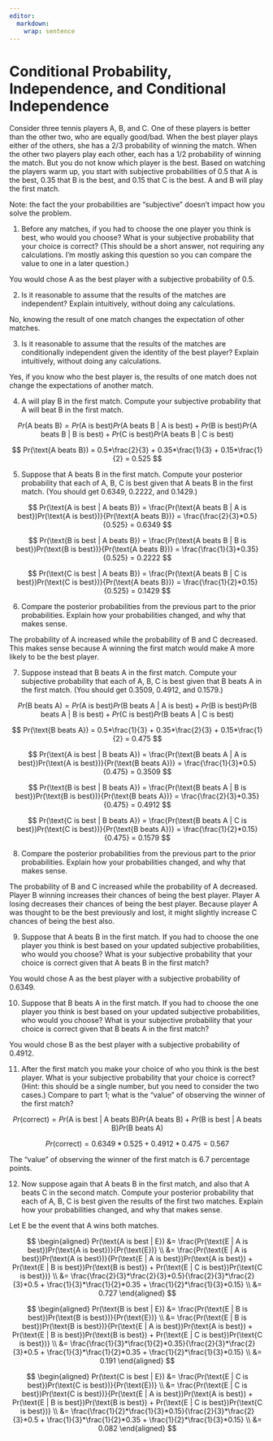 ---
editor: 
  markdown: 
    wrap: sentence
---

# Conditional Probability, Independence, and Conditional Independence {.unnumbered}

Consider three tennis players A, B, and C.
One of these players is better than the other two, who are equally good/bad.
When the best player plays either of the others, she has a 2/3 probability of winning the match.
When the other two players play each other, each has a 1/2 probability of winning the match.
But you do not know which player is the best.
Based on watching the players warm up, you start with subjective probabilities of 0.5 that A is the best, 0.35 that B is the best, and 0.15 that C is the best.
A and B will play the first match.

Note: the fact the your probabilities are "subjective" doesn't impact how you solve the problem.

1.  Before any matches, if you had to choose the one player you think is best, who would you choose? What is your subjective probability that your choice is correct? (This should be a short answer, not requiring any calculations. I'm mostly asking this question so you can compare the value to one in a later question.)

You would chose A as the best player with a subjective probability of 0.5.

2.  Is it reasonable to assume that the results of the matches are independent? Explain intuitively, without doing any calculations.

No, knowing the result of one match changes the expectation of other matches.

3.  Is it reasonable to assume that the results of the matches are conditionally independent given the identity of the best player? Explain intuitively, without doing any calculations.

Yes, if you know who the best player is, the results of one match does not change the expectations of another match.

4.  A will play B in the first match. Compute your subjective probability that A will beat B in the first match.

$$
Pr(\text{A beats B}) = Pr(\text{A is best})Pr(\text{A beats B | A is best}) + Pr(\text{B is best})Pr(\text{A beats B | B is best}) + Pr(\text{C is best})Pr(\text{A beats B | C is best})
$$

$$
Pr(\text{A beats B}) = 0.5*\frac{2}{3} + 0.35*\frac{1}{3} + 0.15*\frac{1}{2} = 0.525
$$

5.  Suppose that A beats B in the first match. Compute your posterior probability that each of A, B, C is best given that A beats B in the first match. (You should get 0.6349, 0.2222, and 0.1429.)

$$
Pr(\text{A is best | A beats B}) = \frac{Pr(\text{A beats B | A is best})Pr(\text{A is best})}{Pr(\text{A beats B})} = \frac{\frac{2}{3}*0.5}{0.525} = 0.6349
$$

$$
Pr(\text{B is best | A beats B}) = \frac{Pr(\text{A beats B | B is best})Pr(\text{B is best})}{Pr(\text{A beats B})} = \frac{\frac{1}{3}*0.35}{0.525} = 0.2222
$$

$$
Pr(\text{C is best | A beats B}) = \frac{Pr(\text{A beats B | C is best})Pr(\text{C is best})}{Pr(\text{A beats B})} = \frac{\frac{1}{2}*0.15}{0.525} = 0.1429
$$

6.  Compare the posterior probabilities from the previous part to the prior probabilities. Explain how your probabilities changed, and why that makes sense.

The probability of A increased while the probability of B and C decreased.
This makes sense because A winning the first match would make A more likely to be the best player.

7.  Suppose instead that B beats A in the first match. Compute your subjective probability that each of A, B, C is best given that B beats A in the first match. (You should get 0.3509, 0.4912, and 0.1579.)

$$
Pr(\text{B beats A}) = Pr(\text{A is best})Pr(\text{B beats A | A is best}) + Pr(\text{B is best})Pr(\text{B beats A | B is best}) + Pr(\text{C is best})Pr(\text{B beats A | C is best})
$$

$$
Pr(\text{B beats A}) = 0.5*\frac{1}{3} + 0.35*\frac{2}{3} + 0.15*\frac{1}{2} = 0.475
$$

$$
Pr(\text{A is best | B beats A}) = \frac{Pr(\text{B beats A | A is best})Pr(\text{A is best})}{Pr(\text{B beats A})} = \frac{\frac{1}{3}*0.5}{0.475} = 0.3509
$$

$$
Pr(\text{B is best | B beats A}) = \frac{Pr(\text{B beats A | B is best})Pr(\text{B is best})}{Pr(\text{B beats A})} = \frac{\frac{2}{3}*0.35}{0.475} = 0.4912
$$

$$
Pr(\text{C is best | B beats A}) = \frac{Pr(\text{B beats A | C is best})Pr(\text{C is best})}{Pr(\text{B beats A})} = \frac{\frac{1}{2}*0.15}{0.475} = 0.1579
$$

8.  Compare the posterior probabilities from the previous part to the prior probabilities. Explain how your probabilities changed, and why that makes sense.

The probability of B and C increased while the probability of A decreased.
Player B winning increases their chances of being the best player.
Player A losing decreases their chances of being the best player.
Because player A was thought to be the best previously and lost, it might slightly increase C chances of being the best also.

9.  Suppose that A beats B in the first match. If you had to choose the one player you think is best based on your updated subjective probabilities, who would you choose? What is your subjective probability that your choice is correct given that A beats B in the first match?

You would chose A as the best player with a subjective probability of 0.6349.

10. Suppose that B beats A in the first match. If you had to choose the one player you think is best based on your updated subjective probabilities, who would you choose? What is your subjective probability that your choice is correct given that B beats A in the first match?

You would chose B as the best player with a subjective probability of 0.4912.

11. After the first match you make your choice of who you think is the best player. What is your subjective probability that your choice is correct? (Hint: this should be a single number, but you need to consider the two cases.) Compare to part 1; what is the “value” of observing the winner of the first match?

$$
Pr(\text{correct}) = Pr(\text{A is best | A beats B})Pr(\text{A beats B}) + Pr(\text{B is best | A beats B})Pr(\text{B beats A})
$$

$$
Pr(\text{correct}) = 0.6349*0.525 + 0.4912*0.475 = 0.567
$$

The "value" of observing the winner of the first match is 6.7 percentage points.

12. Now suppose again that A beats B in the first match, and also that A beats C in the second match. Compute your posterior probability that each of A, B, C is best given the results of the first two matches. Explain how your probabilities changed, and why that makes sense.

Let E be the event that A wins both matches.

$$
\begin{aligned}
Pr(\text{A is best | E}) &= \frac{Pr(\text{E | A is best})Pr(\text{A is best})}{Pr(\text{E})} \\
&= \frac{Pr(\text{E | A is best})Pr(\text{A is best})}{Pr(\text{E | A is best})Pr(\text{A is best}) + Pr(\text{E | B is best})Pr(\text{B is best}) + Pr(\text{E | C is best})Pr(\text{C is best})} \\
&= \frac{\frac{2}{3}*\frac{2}{3}*0.5}{\frac{2}{3}*\frac{2}{3}*0.5 + \frac{1}{3}*\frac{1}{2}*0.35 + \frac{1}{2}*\frac{1}{3}*0.15} \\
&= 0.727
\end{aligned}
$$

$$
\begin{aligned}
Pr(\text{B is best | E}) &= \frac{Pr(\text{E | B is best})Pr(\text{B is best})}{Pr(\text{E})} \\
&= \frac{Pr(\text{E | B is best})Pr(\text{B is best})}{Pr(\text{E | A is best})Pr(\text{A is best}) + Pr(\text{E | B is best})Pr(\text{B is best}) + Pr(\text{E | C is best})Pr(\text{C is best})} \\
&= \frac{\frac{1}{3}*\frac{1}{2}*0.35}{\frac{2}{3}*\frac{2}{3}*0.5 + \frac{1}{3}*\frac{1}{2}*0.35 + \frac{1}{2}*\frac{1}{3}*0.15} \\
&= 0.191
\end{aligned}
$$

$$
\begin{aligned}
Pr(\text{C is best | E}) &= \frac{Pr(\text{E | C is best})Pr(\text{C is best})}{Pr(\text{E})} \\
&= \frac{Pr(\text{E | C is best})Pr(\text{C is best})}{Pr(\text{E | A is best})Pr(\text{A is best}) + Pr(\text{E | B is best})Pr(\text{B is best}) + Pr(\text{E | C is best})Pr(\text{C is best})} \\
&= \frac{\frac{1}{2}*\frac{1}{3}*0.15}{\frac{2}{3}*\frac{2}{3}*0.5 + \frac{1}{3}*\frac{1}{2}*0.35 + \frac{1}{2}*\frac{1}{3}*0.15} \\
&= 0.082
\end{aligned}
$$
